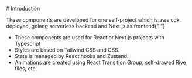 
<Meta title="Intro" /># Introduction
<div>
  <p>
    These components are developed for one self-project which is aws cdk
    deployed, golang serverless backend and Next.js as frontend{" "}
  </p>
  <ul className="intro-list">
    <li>These components are used for React or Next.js projects with Typescript</li>
    <li>Styles are based on Tailwind CSS and CSS.</li>
    <li>State is managed by React hooks and Zustand.</li>
    <li>Animations are created using React Transition Group, self-drawed Rive
      files, etc.</li>
  </ul>
</div>

<style>
  {`
  .intro-list {
    list-style-type: disc;
    margin-left: 1.5rem;
    
  }

  .intro-list li {
    margin-bottom: 0.5rem;
    font-size: 16px;
  }
`}
</style>

